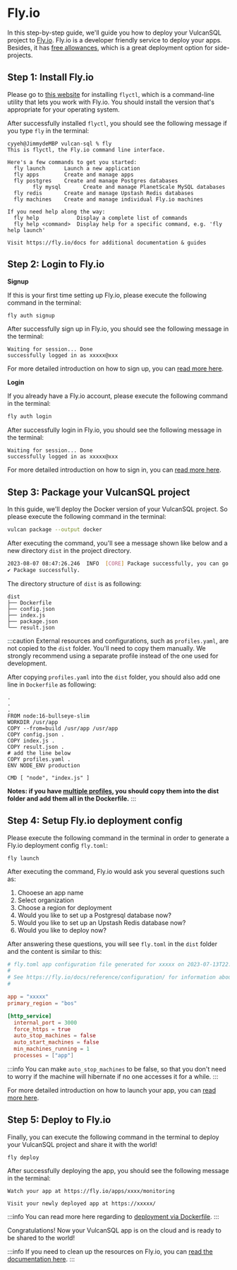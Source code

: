 # Fly.io

In this step-by-step guide, we'll guide you how to deploy your VulcanSQL project to [Fly.io](https://fly.io/). 
Fly.io is a developer friendly service to deploy your apps. Besides, it has [free allowances](https://fly.io/docs/about/pricing/#em-free-allowances-em), 
which is a great deployment option for side-projects.

## Step 1: Install Fly.io

Please go to [this website](https://fly.io/docs/hands-on/install-flyctl/) for installing `flyctl`, which is a command-line utility that lets you work with Fly.io. 
You should install the version that's appropriate for your operating system.

After successfully installed `flyctl`, you should see the following message if you type `fly` in the terminal:

```
cyyeh@JimmydeMBP vulcan-sql % fly
This is flyctl, the Fly.io command line interface.

Here's a few commands to get you started:
  fly launch      Launch a new application
  fly apps        Create and manage apps
  fly postgres    Create and manage Postgres databases
        fly mysql       Create and manage PlanetScale MySQL databases
  fly redis       Create and manage Upstash Redis databases
  fly machines    Create and manage individual Fly.io machines

If you need help along the way:
  fly help            Display a complete list of commands
  fly help <command>  Display help for a specific command, e.g. 'fly help launch'

Visit https://fly.io/docs for additional documentation & guides
```

## Step 2: Login to Fly.io

**Signup**

If this is your first time setting up Fly.io, please execute the following command in the terminal:

```bash
fly auth signup
```

After successfully sign up in Fly.io, you should see the following message in the terminal:

```
Waiting for session... Done
successfully logged in as xxxxx@xxx
```

For more detailed introduction on how to sign up, you can [read more here](https://fly.io/docs/hands-on/sign-up/).

**Login**

If you already have a Fly.io account, please execute the following command in the terminal:

```bash
fly auth login
```

After successfully login in Fly.io, you should see the following message in the terminal:

```
Waiting for session... Done
successfully logged in as xxxxx@xxx
```

For more detailed introduction on how to sign in, you can [read more here](https://fly.io/docs/hands-on/sign-in/).

## Step 3: Package your VulcanSQL project

In this guide, we'll deploy the Docker version of your VulcanSQL project. So please execute the following command in the terminal:

```bash
vulcan package --output docker
```

After executing the command, you'll see a message shown like below and a new directory `dist` in the project directory.

```bash
2023-08-07 08:47:26.246  INFO  [CORE] Package successfully, you can go to "dist" folder and run "docker build ." to build the image. 
✔ Package successfully.
```

The directory structure of `dist` is as following:

```
dist
├── Dockerfile
├── config.json
├── index.js
├── package.json
└── result.json
```

:::caution
External resources and configurations, such as `profiles.yaml`, are not copied to the `dist` folder. 
You'll need to copy them manually. We strongly recommend using a separate profile instead of the one used for development.

After copying `profiles.yaml` into the `dist` folder, you should also add one line in `Dockerfile` as following:

```shell
.
.
.
FROM node:16-bullseye-slim
WORKDIR /usr/app
COPY --from=build /usr/app /usr/app
COPY config.json .
COPY index.js .
COPY result.json .
# add the line below
COPY profiles.yaml .
ENV NODE_ENV production

CMD [ "node", "index.js" ]
```

**Notes: if you have [multiple profiles](../references/data-source-profile#define-profile-in-independent-yaml-files), 
you should copy them into the dist folder and add them all in the Dockerfile.**
:::

## Step 4: Setup Fly.io deployment config

Please execute the following command in the terminal in order to generate a Fly.io deployment config `fly.toml`:

```shell
fly launch
```

After executing the command, Fly.io would ask you several questions such as:
1. Chooese an app name
2. Select organization
3. Choose a region for deployment
4. Would you like to set up a Postgresql database now?
5. Would you like to set up an Upstash Redis database now?
6. Would you like to deploy now?

After answering these questions, you will see `fly.toml` in the `dist` folder and the content is similar to this:

```toml
# fly.toml app configuration file generated for xxxxx on 2023-07-13T22:40:54+08:00
#
# See https://fly.io/docs/reference/configuration/ for information about how to use this file.
#

app = "xxxxx"
primary_region = "bos"

[http_service]
  internal_port = 3000
  force_https = true
  auto_stop_machines = false
  auto_start_machines = false
  min_machines_running = 1
  processes = ["app"]
```

:::info
You can make `auto_stop_machines` to be false, so that you don't need to worry if the machine will hibernate if no one accesses it for a while.
:::

For more detailed introduction on how to launch your app, you can [read more here](https://fly.io/docs/hands-on/launch-app/).

## Step 5: Deploy to Fly.io

Finally, you can execute the following command in the terminal to deploy your VulcanSQL project and share it with the world!

```shell
fly deploy
```

After successfully deploying the app, you should see the following message in the terminal:

```shell
Watch your app at https://fly.io/apps/xxxx/monitoring

Visit your newly deployed app at https://xxxxx/
```

:::info
You can read more here regarding to [deployment via Dockerfile](https://fly.io/docs/languages-and-frameworks/dockerfile/).
:::

Congratulations! Now your VulcanSQL app is on the cloud and is ready to be shared to the world!

:::info
If you need to clean up the resources on Fly.io, you can [read the documentation here](https://fly.io/docs/flyctl/destroy/).
:::